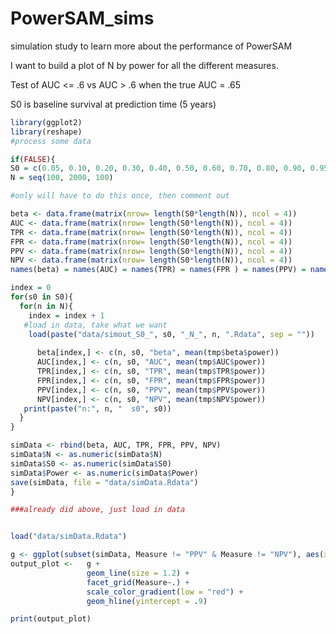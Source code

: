 PowerSAM_sims
=============

simulation study to learn more about the performance of PowerSAM 

I want to build a plot of N by power for all the different measures. 

Test of AUC <= .6 vs AUC > .6 when the true AUC = .65

S0 is baseline survival at prediction time (5 years)



```r
library(ggplot2)
library(reshape)
#process some data

if(FALSE){
S0 = c(0.05, 0.10, 0.20, 0.30, 0.40, 0.50, 0.60, 0.70, 0.80, 0.90, 0.95)
N = seq(100, 2000, 100)

#only will have to do this once, then comment out

beta <- data.frame(matrix(nrow= length(S0*length(N)), ncol = 4))
AUC <- data.frame(matrix(nrow= length(S0*length(N)), ncol = 4))
TPR <- data.frame(matrix(nrow= length(S0*length(N)), ncol = 4))
FPR <- data.frame(matrix(nrow= length(S0*length(N)), ncol = 4))
PPV <- data.frame(matrix(nrow= length(S0*length(N)), ncol = 4))
NPV <- data.frame(matrix(nrow= length(S0*length(N)), ncol = 4))
names(beta) = names(AUC) = names(TPR) = names(FPR ) = names(PPV) = names(NPV) <- c("N", "S0", "Measure", "Power")

index = 0
for(s0 in S0){
  for(n in N){
    index = index + 1
   #load in data, take what we want
    load(paste("data/simout_S0_", s0, "_N_", n, ".Rdata", sep = ""))
    
      beta[index,] <- c(n, s0, "beta", mean(tmp$beta$power))
      AUC[index,] <- c(n, s0, "AUC", mean(tmp$AUC$power))
      TPR[index,] <- c(n, s0, "TPR", mean(tmp$TPR$power))
      FPR[index,] <- c(n, s0, "FPR", mean(tmp$FPR$power))   
      PPV[index,] <- c(n, s0, "PPV", mean(tmp$PPV$power))  
      NPV[index,] <- c(n, s0, "NPV", mean(tmp$NPV$power))   
   print(paste("n:", n, "  s0", s0))
  }  
}

simData <- rbind(beta, AUC, TPR, FPR, PPV, NPV)
simData$N <- as.numeric(simData$N)
simData$S0 <- as.numeric(simData$S0)
simData$Power <- as.numeric(simData$Power)
save(simData, file = "data/simData.Rdata")
}

###already did above, just load in data


load("data/simData.Rdata")

g <- ggplot(subset(simData, Measure != "PPV" & Measure != "NPV"), aes(x=N, y= Power, group= factor(S0), color = S0))
output_plot <-   g + 
                 geom_line(size = 1.2) + 
                 facet_grid(Measure~.) + 
                 scale_color_gradient(low = "red") +
                 geom_hline(yintercept = .9)


```

```r
print(output_plot)
```

